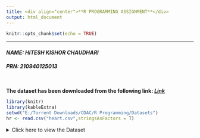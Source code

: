 ---
title: <div align="center">**R PROGRAMMING ASSIGNMENT**</div>
output: html_document
---

```{r setup, include=FALSE}
knitr::opts_chunk$set(echo = TRUE)
```
---
#### _**NAME:** HITESH KISHOR CHAUDHARI_
#### _**PRN:** 210940125013_
<p>&nbsp;</p>
**The dataset has been downloaded from the following link:
<a href = "https://www.kaggle.com/fedesoriano/heart-failure-prediction">_Link_</a>**


```{r echo=F, warning= F, message=F}
library(knitr)
library(kableExtra)
setwd("E:/Torrent Downloads/CDAC/R Programming/Datasets")
hr <- read.csv("heart.csv",stringsAsFactors = T)

```
<details>
  <summary>Click here to view the Dataset</summary>
    ```{r, echo=FALSE}
    kable(hr,align = "lccrr")%>%kable_styling(font_size = 12,fixed_thead=T)%>%
    scroll_box(height = "500px")
    ```
</details> 
<p>&nbsp;</p>
**1. Considering the categorical variable RestingECG and numerical variable MaxHR, perform one-way ANOVA for means of MaxHR for every category for RestingECG namely, Normal, ST and LVH. Also perform Tukey’s test and write the conclusion of both the hypothesis tests.** 
<p>&nbsp;</p>
```{r echo=FALSE,eval=TRUE}
setwd("E:/Torrent Downloads/CDAC/R Programming/Datasets")
hdf <- read.csv("heart.csv",stringsAsFactors = T)
anv <- aov(MaxHR~RestingECG,data=hdf)
anova(anv)
TukeyHSD(anv)
```
<details>
  <summary>Click here to view the Conclusion</summary>
<br/>
**Conclusion from ANOVA TEST:-**
As p-value(2.253e-07) < alpha(0.05)
Hence Rejecting H0. We can say means of categories of RestingECG are not same.
At least one of them is different.<br/>

_**Conclusion from TUKEY TEST:-**_
All p-values of Normal,ST,LVH are less than alpha. Hence we can that mean values 
of all categories of RestingECG might be different.
<p>&nbsp;</p>
</details> 


<details>
  <summary>Click here to view the Code</summary>
```{r,echo=T,eval=F}
hdf <- read.csv("heart.csv",stringsAsFactors = T)
anv <- aov(MaxHR~RestingECG,data=hdf)
anova(anv)
TukeyHSD(anv)
```
</details> 

<p>&nbsp;</p>
**2. Calculate mean MaxHR grouped by values in variable RestingECG namely, Normal, ST and LVH. Generate bar graph for the grouped means generated.**
<p>&nbsp;</p>
```{r, echo=FALSE, warning= F, message=F}
setwd("E:/Torrent Downloads/CDAC/R Programming/Datasets")

library("tidyverse")
hr <- read.csv("heart.csv",stringsAsFactors = T)
hr %>%
  group_by(RestingECG)  %>%
  summarize(MaxHR_mean = mean(MaxHR, na.rm = TRUE))->su
  ggplot(su,aes(RestingECG,MaxHR_mean))+
  geom_bar(aes(fill=MaxHR_mean),stat='identity')+
  labs(title="grouped means plot",x = "RestingECG" ,y = "MaxHR_mean")+
  theme(plot.title = element_text(hjust = 0.5))
```
<details>
  <summary>Click here to view the Code</summary>
```{r,echo=T,eval=F}
library("tidyverse")
hr <- read.csv("heart.csv",stringsAsFactors = T)
hr %>%
  group_by(RestingECG)  %>%
  summarize(MaxHR_mean = mean(MaxHR, na.rm = TRUE))->su
  ggplot(su,aes(RestingECG,MaxHR_mean))+
  geom_bar(aes(fill=MaxHR_mean),stat='identity')+
  labs(title=" Mean MaxHR grouped by RestingECG",x = "RestingECG" ,y = "MaxHR_mean")+
  theme(plot.title = element_text(hjust = 0.5))
```
</details> 
<p>&nbsp;</p>
**3.	Perform two independent samples variance and means tests for value of variable age for two different sex categories namely, Male and Female and write the conclusion of both the hypothesis tests.**
<p>&nbsp;</p>
```{r, echo=FALSE, warning= F, message=F}
setwd("E:/Torrent Downloads/CDAC/R Programming/Datasets")
df <- read.csv("heart.csv")
male <- df[df$Sex=='M','Age']
female <- df[df$Sex=='F','Age']
var.test(male,female)
t.test(male,female,mu=0,var.equal = T,alternative='l')
```
<details>
  <summary>Click here to view the Conclusion</summary>
<br/>
**Conclusion 1:-**  
As p=0.807 > alpha = .05
There is no difference in variance of age of Male 
and Female, so performing one tail test <br/>

**Conclusion 2:-**
As p=0.9543 > alpha =0.05
accept H0: mu1 >= mu2 is accepted 
Hence we can say age of Male is greater than or equal to Female
 <p>&nbsp;</p>
</details> 

<details>
  <summary>Click here to view the Code</summary>
```{r,echo=T,eval=F}
df <- read.csv("heart.csv")
male <- df[df$Sex=='M','Age']
female <- df[df$Sex=='F','Age']
var.test(male,female)
t.test(male,female,mu=0,var.equal = T,alternative='l')
```
</details> 
<p>&nbsp;</p>
**4.	Calculate mean MaxHR grouped by values in variable HeartDisease namely 1 and 0. Generate bar graph for the grouped means generated.**
<p>&nbsp;</p>
```{r, echo=FALSE, warning= F, message=F}
setwd("E:/Torrent Downloads/CDAC/R Programming/Datasets")
library("tidyverse")
hdf <- read.csv("heart.csv",stringsAsFactors = T)
hdf %>%
  group_by(HeartDisease)  %>%
  summarize(MaxHR_mean = mean(MaxHR, na.rm = TRUE))->su
#d$mean_size <- factor(d$mean_size)
ggplot(su,aes(HeartDisease,MaxHR_mean))+
  geom_bar(aes(fill=MaxHR_mean),stat='identity')+
  labs(title=" Mean MaxHR grouped by Heart Disease",x = "Heart Disease" ,y = "MaxHR_mean")+
  theme(plot.title = element_text(hjust = 0.5))
```
<details>
  <summary>Click here to view the Code</summary>
```{r,echo=T,eval=F}
library("tidyverse")
hdf <- read.csv("heart.csv",stringsAsFactors = T)
hdf %>%
  group_by(HeartDisease)  %>%
  summarize(MaxHR_mean = mean(MaxHR, na.rm = TRUE))->su)
ggplot(su,aes(HeartDisease,MaxHR_mean))+
  geom_bar(aes(fill=MaxHR_mean),stat='identity')+
  labs(title=" Mean MaxHR grouped by Heart Disease",x = "Heart Disease" ,y = "MaxHR_mean")+
  theme(plot.title = element_text(hjust = 0.5))
```
</details> 
<p>&nbsp;</p>
**5.	Generate scatter plot with X axis as RestingBP and Y axis as MaxHR with the different coloursgiven to the categories of variable HeartDisease. You will have to convert the variable HeartDisease into factor before generating the graph.**
<p>&nbsp;</p>
```{r, echo=FALSE, warning= F, message=F}
setwd("E:/Torrent Downloads/CDAC/R Programming/Datasets")
library("tidyverse")
hdf <- read.csv("heart.csv",stringsAsFactors = T)
hdf$HeartDisease <- factor(hdf$HeartDisease)
ggplot(hdf, aes(RestingBP, MaxHR , color = HeartDisease)) +
  geom_point() +
  labs(title = "RestingBP vs MaxHR") +
  labs(x = "RestingBP", y = "MaxHR ") +
  theme(plot.title = element_text(hjust = 0.5))
```
<details>
  <summary>Click here to view the Code</summary>
```{r,echo=T,eval=F}
library("tidyverse")
hdf <- read.csv("heart.csv",stringsAsFactors = T)
hdf$HeartDisease <- factor(hdf$HeartDisease)
ggplot(hdf, aes(RestingBP, MaxHR , color = HeartDisease)) +
  geom_point() +
  labs(title = "RestingBP vs MaxHR") +
  labs(x = "RestingBP", y = "MaxHR ") +
  theme(plot.title = element_text(hjust = 0.5))
```
</details>
<p>&nbsp;</p>
<p>&nbsp;</p>
<p>&nbsp;</p>





